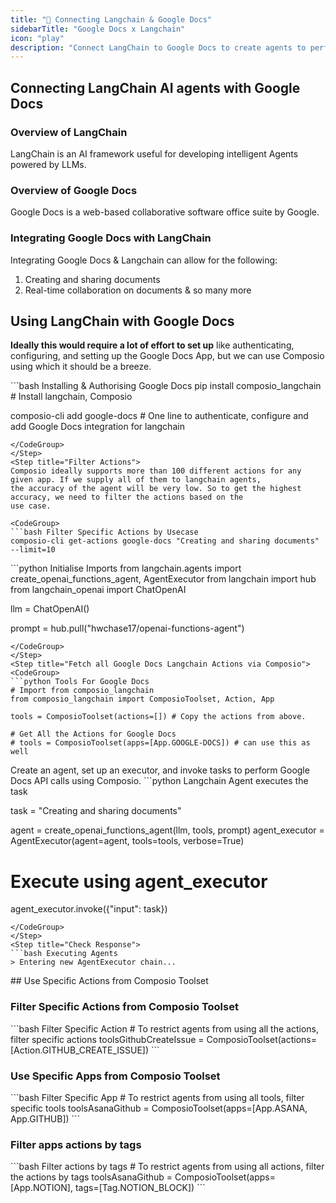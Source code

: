 ```yaml
---
title: "🚀 Connecting Langchain & Google Docs"
sidebarTitle: "Google Docs x Langchain"
icon: "play"
description: "Connect LangChain to Google Docs to create agents to perform tasks using natural language"
---
```


## Connecting LangChain AI agents with Google Docs

### Overview of LangChain

LangChain is an AI framework useful for developing intelligent Agents powered by LLMs.

### Overview of Google Docs

Google Docs is a web-based collaborative software office suite by Google.

### Integrating Google Docs with LangChain

Integrating Google Docs & Langchain can allow for the following:

1. Creating and sharing documents
2. Real-time collaboration on documents
& so many more

## Using LangChain with Google Docs

<Steps>
<Step title="Setting Up the Environment">

**Ideally this would require a lot of effort to set up** like authenticating, configuring, and setting up the Google Docs App, but we can use Composio using which it should be a breeze.

<CodeGroup>
```bash Installing & Authorising Google Docs
pip install composio_langchain # Install langchain, Composio 

composio-cli add google-docs # One line to authenticate, configure and add Google Docs integration for langchain
```
</CodeGroup>
</Step>
<Step title="Filter Actions">
Composio ideally supports more than 100 different actions for any given app. If we supply all of them to langchain agents, 
the accuracy of the agent will be very low. So to get the highest accuracy, we need to filter the actions based on the 
use case.

<CodeGroup>
```bash Filter Specific Actions by Usecase
composio-cli get-actions google-docs "Creating and sharing documents" --limit=10
```
</CodeGroup>

</Step>
<Step title="Import Base Packages">

<CodeGroup>
```python Initialise Imports
from langchain.agents import create_openai_functions_agent, AgentExecutor
from langchain import hub
from langchain_openai import ChatOpenAI


llm = ChatOpenAI()

prompt = hub.pull("hwchase17/openai-functions-agent")
```
</CodeGroup>
</Step>
<Step title="Fetch all Google Docs Langchain Actions via Composio">
<CodeGroup>
```python Tools For Google Docs
# Import from composio_langchain
from composio_langchain import ComposioToolset, Action, App

tools = ComposioToolset(actions=[]) # Copy the actions from above. 

# Get All the Actions for Google Docs
# tools = ComposioToolset(apps=[App.GOOGLE-DOCS]) # can use this as well
```
</CodeGroup>
</Step>
<Step title="Execute the Agent">
Create an agent, set up an executor, and invoke tasks to perform Google Docs API calls using Composio. 
<CodeGroup>
```python Langchain Agent executes the task

task = "Creating and sharing documents"

agent = create_openai_functions_agent(llm, tools, prompt)
agent_executor = AgentExecutor(agent=agent, tools=tools, verbose=True)

# Execute using agent_executor
agent_executor.invoke({"input": task})
```
</CodeGroup>
</Step>
<Step title="Check Response">
```bash Executing Agents
> Entering new AgentExecutor chain...
```
</Step>
</Steps>
## Use Specific Actions from Composio Toolset

### Filter Specific Actions from Composio Toolset

<CodeGroup>
```bash Filter Specific Action
# To restrict agents from using all the actions, filter specific actions
toolsGithubCreateIssue = ComposioToolset(actions=[Action.GITHUB_CREATE_ISSUE])
```
</CodeGroup>

### Use Specific Apps from Composio Toolset
<CodeGroup>
```bash Filter Specific App
# To restrict agents from using all tools, filter specific tools
toolsAsanaGithub = ComposioToolset(apps=[App.ASANA, App.GITHUB])
```
</CodeGroup>

### Filter apps actions by tags 
<CodeGroup>
```bash Filter actions by tags
# To restrict agents from using all actions, filter the actions by tags
toolsAsanaGithub = ComposioToolset(apps=[App.NOTION], tags=[Tag.NOTION_BLOCK])
```
</CodeGroup>

